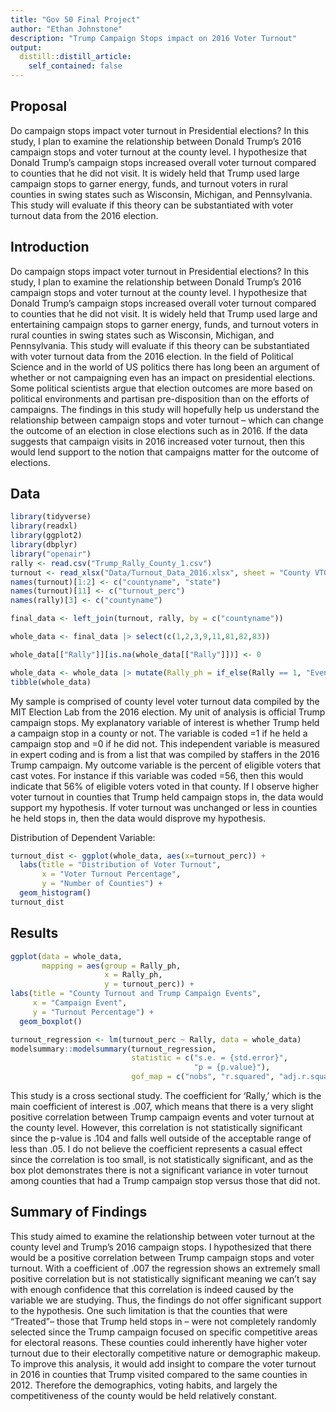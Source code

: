 ```yaml
---
title: "Gov 50 Final Project"
author: "Ethan Johnstone"
description: "Trump Campaign Stops impact on 2016 Voter Turnout"
output:
  distill::distill_article:
    self_contained: false
---
```


## Proposal

Do campaign stops impact voter turnout in Presidential elections? In this study, I plan to examine the relationship between Donald Trump's 2016 campaign stops and voter turnout at the county level. I hypothesize that Donald Trump's campaign stops increased overall voter turnout compared to counties that he did not visit. It is widely held that Trump used large campaign stops to garner energy, funds, and turnout voters in rural counties in swing states such as Wisconsin, Michigan, and Pennsylvania. This study will evaluate if this theory can be substantiated with voter turnout data from the 2016 election.

## Introduction

Do campaign stops impact voter turnout in Presidential elections? In this study, I plan to examine the relationship between Donald Trump's 2016 campaign stops and voter turnout at the county level. I hypothesize that Donald Trump's campaign stops increased overall voter turnout compared to counties that he did not visit. It is widely held that Trump used large and entertaining campaign stops to garner energy, funds, and turnout voters in rural counties in swing states such as Wisconsin, Michigan, and Pennsylvania. This study will evaluate if this theory can be substantiated with voter turnout data from the 2016 election. In the field of Political Science and in the world of US politics there has long been an argument of whether or not campaigning even has an impact on presidential elections. Some political scientists argue that election outcomes are more based on political environments and partisan pre-disposition than on the efforts of campaigns. The findings in this study will hopefully help us understand the relationship between campaign stops and voter turnout -- which can change the outcome of an election in close elections such as in 2016. If the data suggests that campaign visits in 2016 increased voter turnout, then this would lend support to the notion that campaigns matter for the outcome of elections.

## Data

```r
library(tidyverse)
library(readxl)
library(ggplot2)
library(dbplyr)
library("openair")
rally <- read.csv("Trump_Rally_County_1.csv")
turnout <- read_xlsx("Data/Turnout_Data_2016.xlsx", sheet = "County VTO")
names(turnout)[1:2] <- c("countyname", "state")
names(turnout)[11] <- c("turnout_perc")
names(rally)[3] <- c("countyname")

final_data <- left_join(turnout, rally, by = c("countyname"))

whole_data <- final_data |> select(c(1,2,3,9,11,81,82,83))

whole_data[["Rally"]][is.na(whole_data[["Rally"]])] <- 0

whole_data <- whole_data |> mutate(Rally_ph = if_else(Rally == 1, "Event", "No Event"))
tibble(whole_data)

```

My sample is comprised of county level voter turnout data compiled by the MIT Election Lab from the 2016 election. My unit of analysis is official Trump campaign stops. My explanatory variable of interest is whether Trump held a campaign stop in a county or not. The variable is coded =1 if he held a campaign stop and =0 if he did not. This independent variable is measured in expert coding and is from a list that was compiled by staffers in the 2016 Trump campaign. My outcome variable is the percent of eligible voters that cast votes. For instance if this variable was coded =56, then this would indicate that 56% of eligible voters voted in that county. If I observe higher voter turnout in counties that Trump held campaign stops in, the data would support my hypothesis. If voter turnout was unchanged or less in counties he held stops in, then the data would disprove my hypothesis.

Distribution of Dependent Variable:
```r
turnout_dist <- ggplot(whole_data, aes(x=turnout_perc)) +
  labs(title = "Distribution of Voter Turnout",
       x = "Voter Turnout Percentage",
       y = "Number of Counties") +
  geom_histogram()
turnout_dist

```

## Results

```r
ggplot(data = whole_data,
       mapping = aes(group = Rally_ph,
                     x = Rally_ph,
                     y = turnout_perc)) +
labs(title = "County Turnout and Trump Campaign Events",
     x = "Campaign Event",
     y = "Turnout Percentage") +
  geom_boxplot()

turnout_regression <- lm(turnout_perc ~ Rally, data = whole_data)
modelsummary::modelsummary(turnout_regression,
                           statistic = c("s.e. = {std.error}",
                                         "p = {p.value}"),
                           gof_map = c("nobs", "r.squared", "adj.r.squared"))

```

This study is a cross sectional study. The coefficient for 'Rally,' which is the main coefficient of interest is .007, which means that there is a very slight positive correlation between Trump campaign events and voter turnout at the county level. However, this correlation is not statistically significant since the p-value is .104 and falls well outside of the acceptable range of less than .05. I do not believe the coefficient represents a casual effect since the correlation is too small, is not statistically significant, and as the box plot demonstrates there is not a significant variance in voter turnout among counties that had a Trump campaign stop versus those that did not.


## Summary of Findings

This study aimed to examine the relationship between voter turnout at the county level and Trump's 2016 campaign stops. I hypothesized that there would be a positive correlation between Trump campaign stops and voter turnout. With a coefficient of .007 the regression shows an extremely small positive correlation but is not statistically significant meaning we can't say with enough confidence that this correlation is indeed caused by the variable we are studying. Thus, the findings do not offer significant support to the hypothesis. One such limitation is that the counties that were "Treated"-- those that Trump held stops in -- were not completely randomly selected since the Trump campaign focused on specific competitive areas for electoral reasons. These counties could inherently have higher voter turnout due to their electorally competitive nature or demographic makeup. To improve this analysis, it would add insight to compare the voter turnout in 2016 in counties that Trump visited compared to the same counties in 2012. Therefore the demographics, voting habits, and largely the competitiveness of the county would be held relatively constant.



